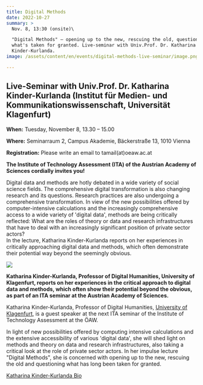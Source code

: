 ```yaml
---
title: Digital Methods
date: 2022-10-27
summary: >
  Nov. 8, 13:30 (onsite)\

  "Digital Methods" – opening up to the new, rescuing the old, questioning
  what's taken for granted. Live-seminar with Univ.Prof. Dr. Katharina
  Kinder-Kurlanda.
image: /assets/content/en/events/digital-methods-live-seminar/image.png

---
```


## **Live-Seminar with Univ.Prof. Dr. Katharina Kinder-Kurlanda (Institut für Medien- und Kommunikationswissenschaft, Universität Klagenfurt)**

**When:** Tuesday, November 8, 13.30 – 15.00

**Where:** Seminarraum 2, Campus Akademie, Bäckerstraße 13, 1010 Vienna

**Registration:** Please write an email to tamail(at)oeaw\.ac.at

**The Institute of Technology Assessment (ITA) of the Austrian Academy of Sciences cordially invites you!**

Digital data and methods are hotly debated in a wide variety of social science fields. The comprehensive digital transformation is also changing research and its questions. Research practices are also undergoing a comprehensive transformation. In view of the new possibilities offered by computer-intensive calculations and the increasingly comprehensive access to a wide variety of 'digital data', methods are being critically reflected: What are the roles of theory or data and research infrastructures that have to deal with an increasingly significant position of private sector actors?\
In the lecture, Katharina Kinder-Kurlanda reports on her experiences in critically approaching digital data and methods, which often demonstrate their potential way beyond the seemingly obvious.

![](/assets/content/en/events/digital-methods-live-seminar/1711925828.jpeg)

**Katharina Kinder-Kurlanda, Professor of Digital Humanities, University of Klagenfurt, reports on her experiences in the critical approach to digital data and methods, which often show their potential beyond the obvious, as part of an ITA seminar at the Austrian Academy of Sciences.**

Katharina Kinder-Kurlanda, Professor of Digital Humanities, [University of Klagenfurt](https://www.aau.at/team/kinder-kurlanda-katharina/), is a guest speaker at the next ITA seminar of the Institute of Technology Assessment at the ÖAW.

In light of new possibilities offered by computing intensive calculations and the extensive accessibility of various 'digital data', she will shed light on methods and theory on data and research infrastructures, also taking a critical look at the role of private sector actors. In her impulse lecture "Digital Methods", she is concerned with opening up to the new, rescuing the old and questioning what has long been taken for granted.

[Katharina Kinder-Kurlanda Bio](https://www.aau.at/team/kinder-kurlanda-katharina/)
